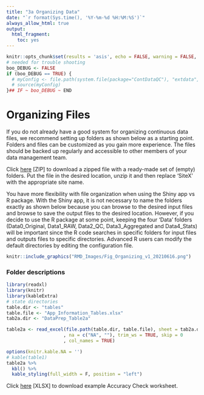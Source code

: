 ```yaml
---
title: "3a Organizing Data"
date: "`r format(Sys.time(), '%Y-%m-%d %H:%M:%S')`"
always_allow_html: true
output:
  html_fragment:
    toc: yes
---
```


```r
knitr::opts_chunk$set(results = 'asis', echo = FALSE, warning = FALSE, message = FALSE)
# needed for trouble shooting
boo_DEBUG <- FALSE
if (boo_DEBUG == TRUE) {
  # myConfig <- file.path(system.file(package="ContDataQC"), "extdata", "config.ORIG.R")
  # source(myConfig)
}## IF ~ boo_DEBUG ~ END
```

# Organizing Files

If you do not already have a good system for organizing continuous data files, 
we recommend setting up folders as shown below as a starting point. Folders and 
files can be customized as you gain more experience. The files should be backed
up regularly and accessible to other members of your data management team.

Click [here](SiteX_20230828.zip) [ZIP] to download a zipped file with a 
ready-made set of (empty) folders.  Put the file in the desired location, unzip 
it and then replace ‘SiteX’ with the appropriate site name.

You have more flexibility with file organization when using the Shiny app vs R 
package. With the Shiny app, it is not necessary to name the folders exactly as 
shown below because you can browse to the desired input files and browse to save
the output files to the desired location. However, if you decide to use the R 
package at some point, keeping the four ‘Data’ folders (Data0_Original, 
Data1_RAW, Data2_QC, Data3_Aggregated and Data4_Stats) will be important since 
the R code searches in specific folders for input files and outputs files to 
specific directories. Advanced R users can modify the default directories by 
editing the configuration file. 

```r
knitr::include_graphics("RMD_Images/Fig_Organizing_v1_20210616.png")
```

### Folder descriptions
```r
library(readxl)
library(knitr)
library(kableExtra)
# state directories
table.dir <- "tables"
table.file <- "App_Information_Tables.xlsx"
tab2a.dir <- "DataPrep_Table2a"

table2a <- read_excel(file.path(table.dir, table.file), sheet = tab2a.dir
                     , na = c("NA", ""), trim_ws = TRUE, skip = 0
                     , col_names = TRUE)  

options(knitr.kable.NA = '')
# kable(table1)
table2a %>% 
  kbl() %>% 
  kable_styling(full_width = F, position = "left")
```

Click [here](EXAMPLE_AccuracyCheckWkst.xlsx) [XLSX] to download example Accuracy Check worksheet.
